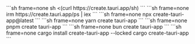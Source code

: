 
<Tabs syncKey="cmd">
<TabItem label="Bash">
```sh frame=none
sh <(curl https://create.tauri.app/sh)
```
</TabItem>
<TabItem label="PowerShell">
```sh frame=none
irm https://create.tauri.app/ps | iex
```
</TabItem>
<TabItem label="npm">
```sh frame=none
npx create-tauri-app@latest
```
</TabItem>
<TabItem label="Yarn">
```sh frame=none
yarn create tauri-app
```
</TabItem>
<TabItem label="pnpm">
```sh frame=none
pnpm create tauri-app
```
</TabItem>
<TabItem label="bun">
```sh frame=none
bun create tauri-app
```
</TabItem>
<TabItem label="Cargo">
```sh frame=none
cargo install create-tauri-app --locked
cargo create-tauri-app
```
</TabItem>
</Tabs>
